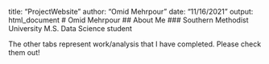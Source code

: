 
title: "ProjectWebsite"
author: "Omid Mehrpour"
date: "11/16/2021"
output: html_document
# Omid Mehrpour
## About Me
### Southern Methodist University M.S. Data Science student

The other tabs represent work/analysis that I have completed. Please check them out!


